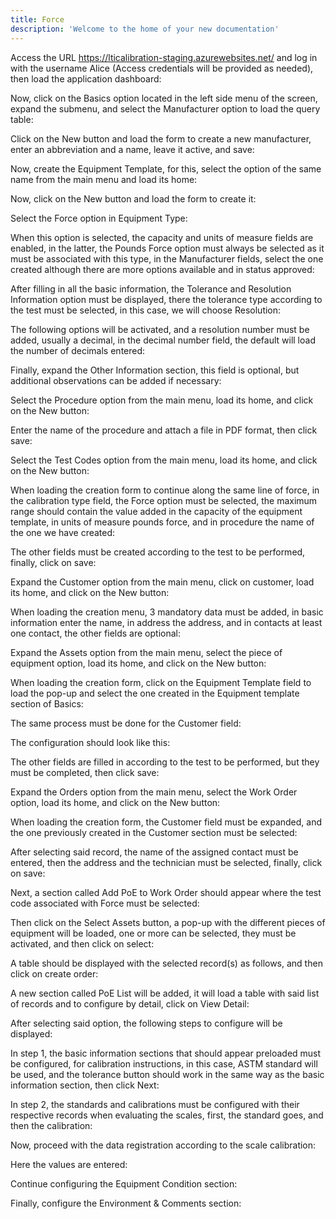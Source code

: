 ```yaml
---
title: Force
description: 'Welcome to the home of your new documentation'
---
```




Access the URL https://lticalibration-staging.azurewebsites.net/ and log in with the username Alice (Access credentials will be provided as needed), then load the application dashboard:


Now, click on the Basics option located in the left side menu of the screen, expand the submenu, and select the Manufacturer option to load the query table:


Click on the New button and load the form to create a new manufacturer, enter an abbreviation and a name, leave it active, and save:






Now, create the Equipment Template, for this, select the option of the same name from the main menu and load its home:


Now, click on the New button and load the form to create it:


Select the Force option in Equipment Type:



When this option is selected, the capacity and units of measure fields are enabled, in the latter, the Pounds Force option must always be selected as it must be associated with this type, in the Manufacturer fields, select the one created although there are more options available and in status approved:



After filling in all the basic information, the Tolerance and Resolution Information option must be displayed, there the tolerance type according to the test must be selected, in this case, we will choose Resolution:



The following options will be activated, and a resolution number must be added, usually a decimal, in the decimal number field, the default will load the number of decimals entered:



Finally, expand the Other Information section, this field is optional, but additional observations can be added if necessary:





Select the Procedure option from the main menu, load its home, and click on the New button:



Enter the name of the procedure and attach a file in PDF format, then click save:





Select the Test Codes option from the main menu, load its home, and click on the New button:

When loading the creation form to continue along the same line of force, in the calibration type field, the Force option must be selected, the maximum range should contain the value added in the capacity of the equipment template, in units of measure pounds force, and in procedure the name of the one we have created:



The other fields must be created according to the test to be performed, finally, click on save:



Expand the Customer option from the main menu, click on customer, load its home, and click on the New button:

When loading the creation menu, 3 mandatory data must be added, in basic information enter the name, in address the address, and in contacts at least one contact, the other fields are optional:







Expand the Assets option from the main menu, select the piece of equipment option, load its home, and click on the New button:

When loading the creation form, click on the Equipment Template field to load the pop-up and select the one created in the Equipment template section of Basics:



The same process must be done for the Customer field:



The configuration should look like this:



The other fields are filled in according to the test to be performed, but they must be completed, then click save:



Expand the Orders option from the main menu, select the Work Order option, load its home, and click on the New button:

When loading the creation form, the Customer field must be expanded, and the one previously created in the Customer section must be selected:



After selecting said record, the name of the assigned contact must be entered, then the address and the technician must be selected, finally, click on save:



Next, a section called Add PoE to Work Order should appear where the test code associated with Force must be selected:



Then click on the Select Assets button, a pop-up with the different pieces of equipment will be loaded, one or more can be selected, they must be activated, and then click on select:



A table should be displayed with the selected record(s) as follows, and then click on create order:



A new section called PoE List will be added, it will load a table with said list of records and to configure by detail, click on View Detail:



After selecting said option, the following steps to configure will be displayed:



In step 1, the basic information sections that should appear preloaded must be configured, for calibration instructions, in this case, ASTM standard will be used, and the tolerance button should work in the same way as the basic information section, then click Next:





In step 2, the standards and calibrations must be configured with their respective records when evaluating the scales, first, the standard goes, and then the calibration:




Now, proceed with the data registration according to the scale calibration:



Here the values are entered:



Continue configuring the Equipment Condition section:



Finally, configure the Environment & Comments section: